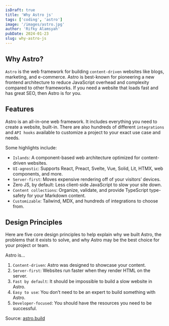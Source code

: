 ```yaml
---
isDraft: true
title: 'Why Astro js'
tags: ['coding', 'astro']
image: '/images/astro.jpg'
author: 'Rifky Alamsyah'
pubDate: 2024-01-23
slug: why-astro-js
---
```


## Why Astro?

`Astro` is the web framework for building `content-driven` websites like blogs, marketing, and e-commerce. Astro is best-known for pioneering a new frontend architecture to reduce JavaScript overhead and complexity compared to other frameworks. If you need a website that loads fast and has great SEO, then Astro is for you.

## Features

Astro is an all-in-one web framework. It includes everything you need to create a website, built-in. There are also hundreds of different `integrations` and `API hooks` available to customize a project to your exact use case and needs.

Some highlights include:

- `Islands`: A component-based web architecture optimized for content-driven websites.
- `UI-agnostic`: Supports React, Preact, Svelte, Vue, Solid, Lit, HTMX, web components, and more.
- `Server-first`: Moves expensive rendering off of your visitors’ devices.
- Zero JS, by default: Less client-side JavaScript to slow your site down.
- `Content collections`: Organize, validate, and provide TypeScript type-safety for your Markdown content.
- `Customizable`: Tailwind, MDX, and hundreds of integrations to choose from.

## Design Principles

Here are five core design principles to help explain why we built Astro, the problems that it exists to solve, and why Astro may be the best choice for your project or team.

Astro is…

1. `Content-driven`: Astro was designed to showcase your content.
2. `Server-first`: Websites run faster when they render HTML on the server.
3. `Fast by default`: It should be impossible to build a slow website in Astro.
4. `Easy to use`: You don’t need to be an expert to build something with Astro.
5. `Developer-focused`: You should have the resources you need to be successful.

Source: [astro.build](https://astro.build)
